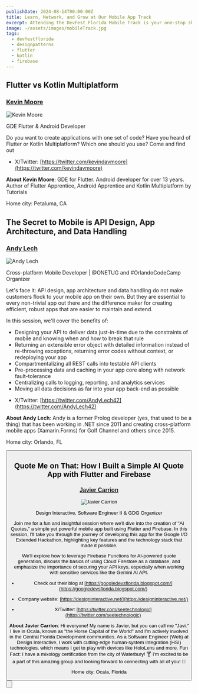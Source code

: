 ```yaml
---
publishDate: 2024-08-14T00:00:00Z
title: Learn, Network, and Grow at Our Mobile App Track
excerpt: Attending the DevFest Florida Mobile Track is your one-stop shop for mastering the art of mobile app development. Gain valuable insights from industry experts, discover the latest trends and technologies, and network with fellow developers to accelerate your mobile app journey. Whether you're a seasoned pro or just starting out, this track offers something for everyone. Don't miss this chance to learn, network, and grow your mobile app development skills!
image: ~/assets/images/mobileTrack.jpg
tags:
  - devfestflorida
  - designpatterns
  - flutter
  - kotlin
  - firebase  
---
```



## Flutter vs Kotlin Multiplatform

### [Kevin Moore](https://www.linkedin.com/in/kevin-d-moore/)


<img title="Kevin Moore" alt="Kevin Moore" src="https://sessionize.com/image/867a-400o400o1-DgvdGHXs28i6xgsUnzcp5E.jpg"></img>

GDE Flutter & Android Developer

Do you want to create applications with one set of code? Have you heard of Flutter or Kotlin Multiplatform? Which one should you use? Come and find out




- X/Twitter: [https://twitter.com/kevindavmoore](https://twitter.com/kevindavmoore)


**About Kevin Moore**: GDE for Flutter. Android developer for over 13 years.
Author of Flutter Apprentice, Android Apprentice and Kotlin Multiplatform by Tutorials

Home city: Petaluma, CA



## The Secret to Mobile is API Design, App Architecture, and Data Handling

### [Andy Lech](https://www.linkedin.com/in/andy-lech/)


<img title="Andy Lech" alt="Andy Lech" src="https://sessionize.com/image/373e-400o400o1-DehQPTrr8axuA36GyjSCvY.jpg"></img>

Cross-platform Mobile Developer | @ONETUG and #OrlandoCodeCamp Organizer

Let's face it: API design, app architecture and data handling do not make customers flock to your mobile app on their own.  But they are essential to every non-trivial app out there and the difference maker for creating efficient, robust apps that are easier to maintain and extend.

In this session, we'll cover the benefits of:

* Designing your API to deliver data just-in-time due to the constraints of mobile and knowing when and how to break that rule
* Returning an extensible error object with detailed information instead of re-throwing exceptions, returning error codes without context, or redeploying your app
* Compartmentalizing all REST calls into testable API clients
* Pre-processing data and caching in your app core along with network fault-tolerance
* Centralizing calls to logging, reporting, and analytics services
* Moving all data decisions as far into your app back-end as possible





- X/Twitter: [https://twitter.com/AndyLech42](https://twitter.com/AndyLech42)


**About Andy Lech**: Andy is a former Prolog developer (yes, that used to be a thing) that has been working in .NET since 2011 and creating cross-platform mobile apps (Xamarin.Forms) for Golf Channel and others since 2015.

Home city: Orlando, FL

<Button
        text="Buy a Ticket!"
        variant="primary"
        target="_blank"
        icon="tabler:square-rounded-arrow-right"
        href="https://www.eventbrite.com/e/devfest-florida-2024-tickets-935541117667?aff=oddtdtcreator"
      />

## Quote Me on That: How I Built a Simple AI Quote App with Flutter and Firebase

### [Javier Carrion](https://www.linkedin.com/in/technologic/)


<img title="Javier Carrion" alt="Javier Carrion" src="https://sessionize.com/image/7525-400o400o1-4vhK9GJNk6dcdC6T26ZLkJ.png"></img>

Design Interactive, Software Engineer II & GDG Organizer

Join me for a fun and insightful session where we'll dive into the creation of "AI Quotes," a simple yet powerful mobile app built using Flutter and Firebase. In this session, I'll take you through the journey of developing this app for the Google I/O Extended Hackathon, highlighting key features and the technology stack that made it possible.

We'll explore how to leverage Firebase Functions for AI-powered quote generation, discuss the basics of using Cloud Firestore as a database, and emphasize the importance of securing your API keys, especially when working with sensitive services like the Gemini AI API.


- Check out their blog at [https://googledevsflorida.blogspot.com/](https://googledevsflorida.blogspot.com/)



- Company website: [https://designinteractive.net/](https://designinteractive.net/)



- X/Twitter: [https://twitter.com/seetechnologic](https://twitter.com/seetechnologic)


**About Javier Carrion**: Hi everyone! My name is Javier, but you can call me "Javi." I live in Ocala, known as "the Horse Capital of the World" and I'm actively involved in the Central Florida Development communities. As a Software Engineer (Web) at Design Interactive, I work with cutting-edge human-system integration (HSI) technologies, which means I get to play with devices like HoloLens and more. Fun Fact: I have a mixology certification from the city of Waterbury! 🍸 I'm excited to be a part of this amazing group and looking forward to connecting with all of you! 🚀

Home city: Ocala, Florida




<Button
        text="Buy a Ticket!"
        variant="primary"
        target="_blank"
        icon="tabler:square-rounded-arrow-right"
        href="https://www.eventbrite.com/e/devfest-florida-2024-tickets-935541117667?aff=oddtdtcreator"
      />


